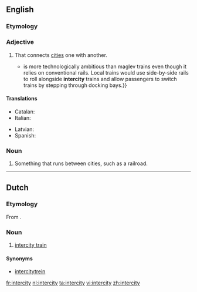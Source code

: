 ==English==

===Etymology===
{{prefix|inter|city}}

===Adjective===
{{en-adj|-}}

# That connects [[cities]] one with another.
#*{{quote-magazine|date=2013-06-01|volume=407|issue=8838
|page=13 (Technology Quarterly)|magazine={{w|The Economist}}
|title=[http://www.economist.com/news/technology-quarterly/21578516-transport-new-train-technologies-are-less-visible-and-spread-less-quickly Ideas coming down the track]
|passage=A “moving platform” scheme{{...}}is more technologically ambitious than maglev trains even though it relies on conventional rails. Local trains would use side-by-side rails to roll alongside '''intercity''' trains and allow passengers to switch trains by stepping through docking bays.}}
#: {{usex|I plan to catch an '''intercity''' train, or bus.|lang=en}}

====Translations====
{{trans-top|that connects cities one with another}}
* Catalan: {{t|ca|interurbà}}
* Italian: {{t-|it|interurbano}}
{{trans-mid}}
* Latvian: {{t|lv|starppilsētu}}
* Spanish: {{t-|es|interurbano}}
{{trans-bottom}}

===Noun===
{{en-noun|intercities}}

# Something that runs between cities, such as a railroad.

----

==Dutch==

===Etymology===
From {{etyl|en|nl}} {{term|intercity|lang=en}}.

===Noun===
{{nl-noun|c|intercity's|intercity'tje}}

# [[intercity train]]

====Synonyms====
* [[intercitytrein]]

[[fr:intercity]]
[[nl:intercity]]
[[ta:intercity]]
[[vi:intercity]]
[[zh:intercity]]